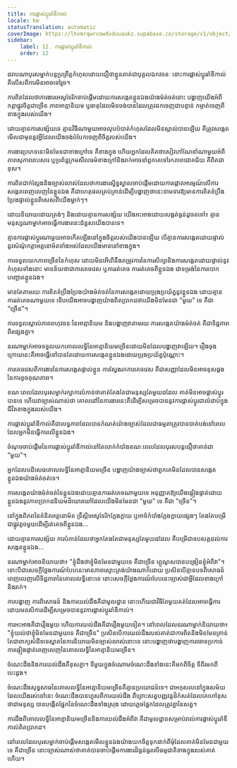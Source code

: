 ```yaml
---
title: ការផ្លាស់ប្តូររ៉ាឌីកាល់
locale: km
statusTranslation: automatic
coverImage: https://lhvmrqwrcowdvduuaukz.supabase.co/storage/v1/object/public/strapi-uploads/small_cover-tratado-de-psicologia-revolucionaria.webp-5e15e1cec4e0ebebcde5d7fc7565d8fd.webp
sidebar:
    label: 12. ការផ្លាស់ប្តូររ៉ាឌីកាល់
    order: 12
---
```

ដរាបណា​បុរស​ម្នាក់​បន្ត​ប្រព្រឹត្ត​កំហុស​ដោយ​ជឿ​ថា​ខ្លួន​គាត់​ជា​បុគ្គល​ឯកវចនៈ នោះ​ការ​ផ្លាស់​ប្តូរ​រ៉ាឌីកាល់​គឺ​លើស​ពី​ការ​មិន​អាច​ទៅ​រួច។

ការពិត​ដែល​ថា​ការងារ​អេសូទែរិក​ចាប់ផ្តើម​ដោយ​ការ​សង្កេត​ខ្លួនឯង​យ៉ាង​ម៉ត់ចត់​នោះ បង្ហាញ​យើង​អំពី​កត្តា​ផ្លូវចិត្ត​ជាច្រើន ភាព​អាត្មានិយម ឬ​ធាតុ​ដែល​មិន​ចង់​បាន​ដែល​ត្រូវ​ដក​ចេញ​ជា​បន្ទាន់ កម្ចាត់​ចេញ​ពី​ខាងក្នុង​របស់យើង។

ដោយ​គ្មាន​ការ​សង្ស័យ​ទេ គ្មាន​វិធី​ណា​មួយ​អាច​លុប​បំបាត់​កំហុស​ដែល​មិន​ស្គាល់​បាន​ឡើយ គឺ​ត្រូវ​សង្កេត​មើល​ជាមុន​នូវ​អ្វី​ដែល​យើង​ចង់​បំបែក​ចេញ​ពី​ចិត្ត​របស់​យើង។

ការងារ​ប្រភេទ​នេះ​មិន​មែន​ជា​ខាងក្រៅ​ទេ គឺ​ខាងក្នុង ហើយ​អ្នក​ដែល​គិត​ថា​សៀវភៅ​ណែនាំ​ណាមួយ​អំពី​ភាព​សុភាព​រាបសារ ឬ​ប្រព័ន្ធ​ក្រមសីលធម៌​ខាងក្រៅ​និង​រាក់​អាច​នាំ​ពួកគេ​ទៅ​រក​ភាព​ជោគជ័យ គឺ​ពិត​ជា​ខុស។

ការពិត​ជាក់ស្តែង​និង​ច្បាស់លាស់​ដែល​ថា​ការងារ​ស្និទ្ធស្នាល​ចាប់ផ្តើម​ដោយ​ការ​ផ្តោត​អារម្មណ៍​លើ​ការ​សង្កេត​ពេញលេញ​នៃ​ខ្លួនឯង គឺជា​ហេតុផល​គ្រប់គ្រាន់​ដើម្បី​បង្ហាញ​ថា​នេះ​ទាមទារ​ឱ្យ​មាន​ការ​ខិតខំ​ប្រឹងប្រែង​ផ្ទាល់ខ្លួន​ពិសេស​ពី​យើង​ម្នាក់ៗ។

ដោយ​និយាយ​ដោយ​ត្រង់ៗ និង​ដោយ​គ្មាន​ការ​សង្ស័យ យើង​អះអាង​ដោយ​សង្កត់ធ្ងន់​ដូច​តទៅ៖ គ្មាន​មនុស្ស​ណា​ម្នាក់​អាច​ធ្វើ​ការងារ​នេះ​ជំនួស​យើង​បាន​ទេ។

គ្មាន​ការ​ផ្លាស់​ប្តូរ​ណា​មួយ​អាច​កើត​ឡើង​នៅ​ក្នុង​ចិត្ត​របស់​យើង​បាន​ឡើយ បើ​គ្មាន​ការ​សង្កេត​ដោយ​ផ្ទាល់​នូវ​សំណុំ​កត្តា​អត្តនោម័ត​ទាំង​អស់​ដែល​យើង​មាន​នៅ​ខាង​ក្នុង។

ការ​ទទួល​យក​ភាព​ច្រើន​នៃ​កំហុស ដោយ​មិន​អើពើ​នឹង​តម្រូវការ​នៃ​ការ​សិក្សា​និង​ការ​សង្កេត​ដោយ​ផ្ទាល់​នូវ​កំហុស​ទាំង​នោះ មាន​ន័យ​ថា​ជា​ការ​គេចវេស ឬ​ការ​រត់​គេច ការ​រត់​គេច​ពី​ខ្លួនឯង ជា​ទម្រង់​នៃ​ការ​បោក​បញ្ឆោត​ខ្លួនឯង។

មាន​តែ​តាមរយៈ​ការ​ខិតខំ​ប្រឹងប្រែង​យ៉ាង​ម៉ត់ចត់​នៃ​ការ​សង្កេត​ដោយ​ប្រុងប្រយ័ត្ន​នូវ​ខ្លួនឯង ដោយ​គ្មាន​ការ​រត់​គេច​ណាមួយ​ទេ ទើប​យើង​អាច​បង្ហាញ​យ៉ាង​ពិត​ប្រាកដ​ថា​យើង​មិនមែន​ជា "មួយ" ទេ គឺ​ជា "ច្រើន"។

ការ​ទទួល​ស្គាល់​ភាព​ពហុវចនៈ​នៃ​អាត្មានិយម និង​បង្ហាញ​វា​តាមរយៈ​ការ​សង្កេត​យ៉ាង​ម៉ត់ចត់ គឺ​ជា​ទិដ្ឋភាព​ពីរ​ផ្សេង​គ្នា។

នរណា​ម្នាក់​អាច​ទទួល​យក​គោលលទ្ធិ​នៃ​អាត្មានិយម​ច្រើន​ដោយ​មិន​ដែល​បង្ហាញ​វា​ឡើយ។ រឿង​ចុងក្រោយ​នេះ​គឺ​អាច​ធ្វើ​ទៅ​បាន​តែ​ដោយ​ការ​សង្កេត​ខ្លួនឯង​ដោយ​ប្រុងប្រយ័ត្ន​ប៉ុណ្ណោះ។

ការ​គេចវេស​ពី​ការងារ​នៃ​ការ​សង្កេត​ផ្ទាល់​ខ្លួន ការ​ស្វែងរក​ការ​គេចវេស គឺ​ជា​សញ្ញា​ដែល​មិន​អាច​ខុស​ឆ្គង​នៃ​ការ​ខូច​គុណភាព។

ខណៈ​ពេល​ដែល​បុរស​ម្នាក់​រក្សា​ការ​បំភាន់​ថា​គាត់​តែងតែ​ជា​មនុស្ស​តែ​មួយ​ដដែល គាត់​មិន​អាច​ផ្លាស់​ប្តូរ​បាន​ទេ ហើយ​វា​ច្បាស់​ណាស់​ថា គោលដៅ​នៃ​ការងារ​នេះ​គឺ​ដើម្បី​សម្រេច​បាន​នូវ​ការ​ផ្លាស់​ប្តូរ​ជា​លំដាប់​ក្នុង​ជីវិត​ខាងក្នុង​របស់​យើង។

ការ​ផ្លាស់​ប្តូរ​រ៉ាឌីកាល់​គឺ​ជា​លទ្ធភាព​ដែល​បាន​កំណត់​យ៉ាង​ច្បាស់​ដែល​ជា​ធម្មតា​ត្រូវ​បាន​បាត់បង់​នៅ​ពេល​ដែល​អ្នក​មិន​ធ្វើការ​លើ​ខ្លួនឯង។

ចំណុច​ចាប់​ផ្តើម​នៃ​ការ​ផ្លាស់​ប្តូរ​រ៉ាឌីកាល់​នៅ​តែ​លាក់​កំបាំង​ខណៈ​ពេល​ដែល​បុរស​បន្ត​ជឿ​ថា​គាត់​ជា "មួយ"។

អ្នក​ដែល​បដិសេធ​គោលលទ្ធិ​នៃ​អាត្មានិយម​ច្រើន បង្ហាញ​យ៉ាង​ច្បាស់​ថា​ពួកគេ​មិន​ដែល​បាន​សង្កេត​ខ្លួនឯង​យ៉ាង​ម៉ត់ចត់​ទេ។

ការ​សង្កេត​យ៉ាង​ម៉ត់ចត់​នៃ​ខ្លួនឯង​ដោយ​គ្មាន​ការ​រត់​គេច​ណាមួយ​ទេ អនុញ្ញាត​ឱ្យ​យើង​ផ្ទៀងផ្ទាត់​ដោយ​ខ្លួនឯង​នូវ​ភាព​ប្រាកដ​និយម​ដ៏​ឃោរឃៅ​ដែល​យើង​មិនមែន​ជា "មួយ" ទេ គឺ​ជា "ច្រើន"។

នៅ​ក្នុង​ពិភព​នៃ​គំនិត​អត្តនោម័ត ទ្រឹស្តី​អេសូទែរិក​ក្លែងក្លាយ ឬ​អាថ៌កំបាំង​ក្លែងក្លាយ​ផ្សេងៗ តែងតែ​បម្រើ​ជា​ផ្លូវ​តូច​មួយ​ដើម្បី​រត់​គេច​ពី​ខ្លួនឯង...

ដោយ​គ្មាន​ការ​សង្ស័យ ការ​បំភាន់​ដែល​ថា​អ្នក​តែងតែ​ជា​មនុស្ស​តែ​មួយ​ដដែល គឺ​បម្រើ​ជា​ឧបសគ្គ​ដល់​ការ​សង្កេត​ខ្លួនឯង...

នរណា​ម្នាក់​អាច​និយាយ​ថា៖ "ខ្ញុំ​ដឹង​ថា​ខ្ញុំ​មិនមែន​ជា​មួយ​ទេ គឺ​ជា​ច្រើន ហ្គូណូស​បាន​បង្រៀន​ខ្ញុំ​អំពី​វា"។ ទោះបីជា​សេចក្តី​ថ្លែងការណ៍​បែប​នេះ​មាន​ភាព​ស្មោះត្រង់​យ៉ាង​ណា​ក៏​ដោយ ប្រសិនបើ​គ្មាន​បទពិសោធន៍​ពេញលេញ​លើ​ទិដ្ឋភាព​នៃ​គោលលទ្ធិ​នោះ​ទេ នោះ​សេចក្តី​ថ្លែងការណ៍​បែប​នេះ​ច្បាស់​ជា​អ្វី​ដែល​ខាងក្រៅ​និង​រាក់។

ការ​បង្ហាញ ការ​ពិសោធន៍ និង​ការ​យល់​ដឹង​គឺ​ជា​មូលដ្ឋាន នោះ​ហើយ​ជា​វិធី​តែ​មួយ​គត់​ដែល​អាច​ធ្វើ​ការ​ដោយ​មនសិការ​ដើម្បី​សម្រេច​បាន​នូវ​ការ​ផ្លាស់​ប្តូរ​រ៉ាឌីកាល់។

ការ​អះអាង​គឺ​ជា​រឿង​មួយ ហើយ​ការ​យល់​ដឹង​គឺ​ជា​រឿង​មួយ​ទៀត។ នៅ​ពេល​ដែល​នរណា​ម្នាក់​និយាយ​ថា៖ "ខ្ញុំ​យល់​ថា​ខ្ញុំ​មិនមែន​ជា​មួយ​ទេ គឺ​ជា​ច្រើន" ប្រសិនបើ​ការ​យល់​ដឹង​របស់​គាត់​ជា​ការ​ពិត​និង​មិន​មែន​គ្រាន់​តែ​ជា​ពាក្យ​សំដី​ទទេ​ស្អាត​នៃ​ការ​និយាយ​មិន​ច្បាស់លាស់​នោះ​ទេ នោះ​បង្ហាញ​ថា​បង្ហាញ​ការ​ចោទប្រកាន់​ការ​ផ្ទៀងផ្ទាត់​ពេញលេញ​នៃ​គោលលទ្ធិ​នៃ​អាត្មានិយម​ច្រើន។

ចំណេះ​ដឹង​និង​ការ​យល់​ដឹង​គឺ​ខុស​គ្នា។ ទី​មួយ​ក្នុង​ចំណោម​ចំណេះ​ដឹង​ទាំង​នេះ​គឺ​មក​ពី​ចិត្ត ទី​ពីរ​មក​ពី​បេះដូង។

ចំណេះ​ដឹង​សុទ្ធសាធ​នៃ​គោលលទ្ធិ​នៃ​អាត្មានិយម​ច្រើន​គឺ​គ្មាន​ប្រយោជន៍​ទេ។ ជា​អកុសល​នៅ​ក្នុង​សម័យ​ដែល​យើង​រស់​នៅ​នេះ ចំណេះ​ដឹង​បាន​ហួស​ពី​ការ​យល់​ដឹង ពីព្រោះ​សត្វ​បញ្ញវន្ត​ដ៏​កំសត់​ដែល​គេ​ហៅ​ខុស​ថា​ជា​មនុស្ស បាន​បង្កើត​ផ្នែក​នៃ​ចំណេះ​ដឹង​ទាំង​ស្រុង ដោយ​ភ្លេច​ផ្នែក​ដែល​ត្រូវ​គ្នា​នៃ​សត្វ។

ការ​ដឹង​ពី​គោលលទ្ធិ​នៃ​អាត្មានិយម​ច្រើន​និង​ការ​យល់​ដឹង​អំពី​វា គឺ​ជា​មូលដ្ឋាន​សម្រាប់​រាល់​ការ​ផ្លាស់​ប្តូរ​រ៉ាឌីកាល់​ពិត​ប្រាកដ។

នៅ​ពេល​ដែល​បុរស​ម្នាក់​ចាប់​ផ្តើម​សង្កេត​មើល​ខ្លួនឯង​យ៉ាង​យក​ចិត្ត​ទុក​ដាក់​ពី​មុំ​ដែល​គាត់​មិនមែន​ជា​មួយ​ទេ គឺ​ជា​ច្រើន នោះ​ច្បាស់​ណាស់​ថា​គាត់​បាន​ចាប់​ផ្តើម​ការងារ​ដ៏​ធ្ងន់ធ្ងរ​លើ​ធម្មជាតិ​ខាងក្នុង​របស់​គាត់​ហើយ។

